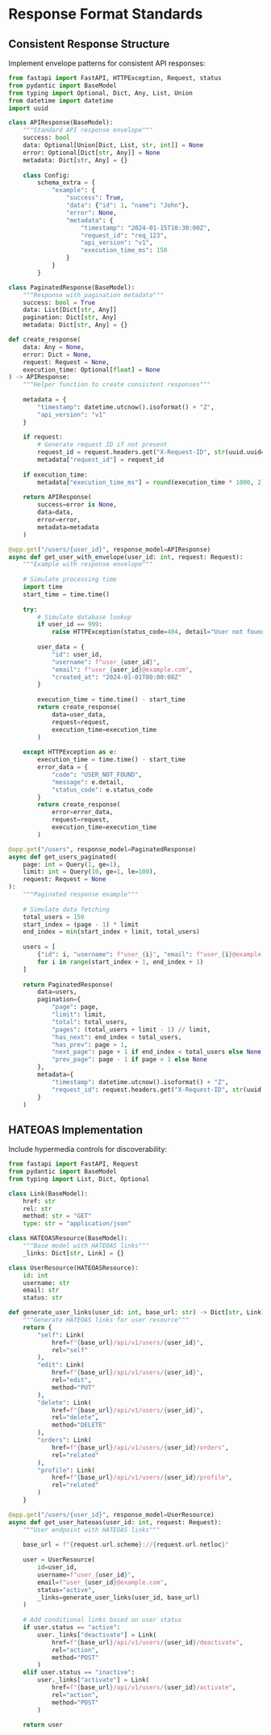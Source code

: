 # Response Format Standards

## Consistent Response Structure

Implement envelope patterns for consistent API responses:

```python
from fastapi import FastAPI, HTTPException, Request, status
from pydantic import BaseModel
from typing import Optional, Dict, Any, List, Union
from datetime import datetime
import uuid

class APIResponse(BaseModel):
    """Standard API response envelope"""
    success: bool
    data: Optional[Union[Dict, List, str, int]] = None
    error: Optional[Dict[str, Any]] = None
    metadata: Dict[str, Any] = {}
    
    class Config:
        schema_extra = {
            "example": {
                "success": True,
                "data": {"id": 1, "name": "John"},
                "error": None,
                "metadata": {
                    "timestamp": "2024-01-15T10:30:00Z",
                    "request_id": "req_123",
                    "api_version": "v1",
                    "execution_time_ms": 150
                }
            }
        }

class PaginatedResponse(BaseModel):
    """Response with pagination metadata"""
    success: bool = True
    data: List[Dict[str, Any]]
    pagination: Dict[str, Any]
    metadata: Dict[str, Any] = {}

def create_response(
    data: Any = None,
    error: Dict = None,
    request: Request = None,
    execution_time: Optional[float] = None
) -> APIResponse:
    """Helper function to create consistent responses"""
    
    metadata = {
        "timestamp": datetime.utcnow().isoformat() + "Z",
        "api_version": "v1"
    }
    
    if request:
        # Generate request ID if not present
        request_id = request.headers.get("X-Request-ID", str(uuid.uuid4()))
        metadata["request_id"] = request_id
        
    if execution_time:
        metadata["execution_time_ms"] = round(execution_time * 1000, 2)
    
    return APIResponse(
        success=error is None,
        data=data,
        error=error,
        metadata=metadata
    )

@app.get("/users/{user_id}", response_model=APIResponse)
async def get_user_with_envelope(user_id: int, request: Request):
    """Example with response envelope"""
    
    # Simulate processing time
    import time
    start_time = time.time()
    
    try:
        # Simulate database lookup
        if user_id == 999:
            raise HTTPException(status_code=404, detail="User not found")
        
        user_data = {
            "id": user_id,
            "username": f"user_{user_id}",
            "email": f"user_{user_id}@example.com",
            "created_at": "2024-01-01T00:00:00Z"
        }
        
        execution_time = time.time() - start_time
        return create_response(
            data=user_data,
            request=request,
            execution_time=execution_time
        )
        
    except HTTPException as e:
        execution_time = time.time() - start_time
        error_data = {
            "code": "USER_NOT_FOUND",
            "message": e.detail,
            "status_code": e.status_code
        }
        return create_response(
            error=error_data,
            request=request,
            execution_time=execution_time
        )

@app.get("/users", response_model=PaginatedResponse)
async def get_users_paginated(
    page: int = Query(1, ge=1),
    limit: int = Query(10, ge=1, le=100),
    request: Request = None
):
    """Paginated response example"""
    
    # Simulate data fetching
    total_users = 150
    start_index = (page - 1) * limit
    end_index = min(start_index + limit, total_users)
    
    users = [
        {"id": i, "username": f"user_{i}", "email": f"user_{i}@example.com"}
        for i in range(start_index + 1, end_index + 1)
    ]
    
    return PaginatedResponse(
        data=users,
        pagination={
            "page": page,
            "limit": limit,
            "total": total_users,
            "pages": (total_users + limit - 1) // limit,
            "has_next": end_index < total_users,
            "has_prev": page > 1,
            "next_page": page + 1 if end_index < total_users else None,
            "prev_page": page - 1 if page > 1 else None
        },
        metadata={
            "timestamp": datetime.utcnow().isoformat() + "Z",
            "request_id": request.headers.get("X-Request-ID", str(uuid.uuid4())) if request else None
        }
    )
```

## HATEOAS Implementation

Include hypermedia controls for discoverability:

```python
from fastapi import FastAPI, Request
from pydantic import BaseModel
from typing import List, Dict, Optional

class Link(BaseModel):
    href: str
    rel: str
    method: str = "GET"
    type: str = "application/json"

class HATEOASResource(BaseModel):
    """Base model with HATEOAS links"""
    _links: Dict[str, Link] = {}

class UserResource(HATEOASResource):
    id: int
    username: str
    email: str
    status: str

def generate_user_links(user_id: int, base_url: str) -> Dict[str, Link]:
    """Generate HATEOAS links for user resource"""
    return {
        "self": Link(
            href=f"{base_url}/api/v1/users/{user_id}",
            rel="self"
        ),
        "edit": Link(
            href=f"{base_url}/api/v1/users/{user_id}",
            rel="edit",
            method="PUT"
        ),
        "delete": Link(
            href=f"{base_url}/api/v1/users/{user_id}",
            rel="delete",
            method="DELETE"
        ),
        "orders": Link(
            href=f"{base_url}/api/v1/users/{user_id}/orders",
            rel="related"
        ),
        "profile": Link(
            href=f"{base_url}/api/v1/users/{user_id}/profile",
            rel="related"
        )
    }

@app.get("/users/{user_id}", response_model=UserResource)
async def get_user_hateoas(user_id: int, request: Request):
    """User endpoint with HATEOAS links"""
    
    base_url = f"{request.url.scheme}://{request.url.netloc}"
    
    user = UserResource(
        id=user_id,
        username=f"user_{user_id}",
        email=f"user_{user_id}@example.com",
        status="active",
        _links=generate_user_links(user_id, base_url)
    )
    
    # Add conditional links based on user status
    if user.status == "active":
        user._links["deactivate"] = Link(
            href=f"{base_url}/api/v1/users/{user_id}/deactivate",
            rel="action",
            method="POST"
        )
    elif user.status == "inactive":
        user._links["activate"] = Link(
            href=f"{base_url}/api/v1/users/{user_id}/activate",
            rel="action",
            method="POST"
        )
    
    return user
```
